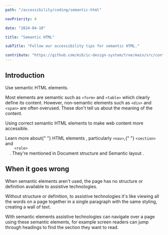 ```yaml
---
path: "/accessibility/coding/semantic-html"

navPriority: 4

date: "2024-04-18"

title: "Semantic HTML"

subTitle: "Follow our accessibility tips for semantic HTML."

contribute: "https://github.com/mi6/ic-design-system/tree/main/src/content/structured/accessibility/coding/semantic-html.mdx"
---
```


## Introduction

Use semantic HTML elements.

Most elements are semantic such as `<form>` and `<table>` which clearly define its content. However, non-semantic elements such as `<div>` and `<span>` are often overused. These don't tell us about the meaning of the content.

Using correct semantic HTML elements to make web content more accessible.

<p>
  Learn more about{" "}
  <ic-link
    target="_blank"
    href="https://developer.mozilla.org/en-US/docs/Web/HTML/Element"
    rel="noreferer noopener nofollow"
  >
    HTML elements
  </ic-link>
  , particularly <code style={{ backgroundColor: "#EEEFF0" }}>&lt;nav&gt;</code>,{" "}
  <code style={{ backgroundColor: "#EEEFF0" }}>&lt;section&gt;</code> and <code
    style={{ backgroundColor: "#EEEFF0" }}
  >
    &lt;role&gt;
  </code>. They're mentioned in <ic-link
    target=""
    href="/accessibility/coding/document-structure"
    rel="noreferer noopener nofollow"
  >
    Document structure
  </ic-link> and <ic-link
    target=""
    href="/accessibility/coding/semantic-layout"
    rel="noreferer noopener nofollow"
  >
    Semantic layout
  </ic-link>.
</p>

## When it goes wrong

When semantic elements aren't used, the page has no structure or definition available to assistive technologies.

Without structure or definition, to assistive technologies it's like viewing all the words on a page together in a single paragraph with the same styling, creating a wall of text.

With semantic elements assistive technologies can navigate over a page using these semantic elements, for example screen readers can jump through headings to find the section they want to read.

